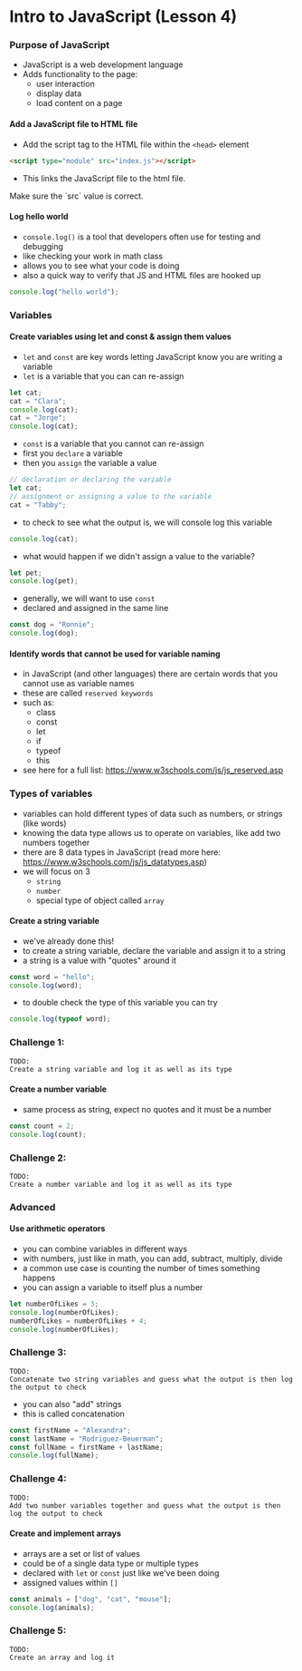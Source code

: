 
# Intro to JavaScript (Lesson 4)

### Purpose of JavaScript

- JavaScript is a web development language
- Adds functionality to the page:
  - user interaction
  - display data
  - load content on a page

#### Add a JavaScript file to HTML file

- Add the script tag to the HTML file within the `<head>` element

```html
<script type="module" src="index.js"></script>
```

- This links the JavaScript file to the html file.

<Callout type="info" emoji="ℹ️">
  Make sure the `src` value is correct.
</Callout>

#### Log hello world

- `console.log()` is a tool that developers often use for testing and debugging
- like checking your work in math class
- allows you to see what your code is doing
- also a quick way to verify that JS and HTML files are hooked up

```javascript
console.log("hello world");
```

### Variables

#### Create variables using let and const & assign them values

- `let` and `const` are key words letting JavaScript know you are writing a variable
- `let` is a variable that you can can re-assign

```javascript
let cat;
cat = "Clara";
console.log(cat);
cat = "Jorge";
console.log(cat);
```

- `const` is a variable that you cannot can re-assign
- first you `declare` a variable
- then you `assign` the variable a value

```javascript
// declaration or declaring the variable
let cat;
// assignment or assigning a value to the variable
cat = "Tabby";
```

- to check to see what the output is, we will console log this variable

```javascript
console.log(cat);
```

- what would happen if we didn't assign a value to the variable?

```javascript
let pet;
console.log(pet);
```

- generally, we will want to use `const`
- declared and assigned in the same line

```javascript
const dog = "Ronnie";
console.log(dog);
```

#### Identify words that cannot be used for variable naming

- in JavaScript (and other languages) there are certain words that you cannot use as variable names
- these are called `reserved keywords`
- such as:
  - class
  - const
  - let
  - if
  - typeof
  - this
- see here for a full list: https://www.w3schools.com/js/js_reserved.asp

### Types of variables

- variables can hold different types of data such as numbers, or strings (like words)
- knowing the data type allows us to operate on variables, like add two numbers together
- there are 8 data types in JavaScript (read more here: https://www.w3schools.com/js/js_datatypes.asp)
- we will focus on 3
  - `string`
  - `number`
  - special type of object called `array`

#### Create a string variable

- we've already done this!
- to create a string variable, declare the variable and assign it to a string
- a string is a value with "quotes" around it

```javascript
const word = "hello";
console.log(word);
```

- to double check the type of this variable you can try

```javascript
console.log(typeof word);
```

### Challenge 1:

```
TODO:
Create a string variable and log it as well as its type
```

#### Create a number variable

- same process as string, expect no quotes and it must be a number

```javascript
const count = 2;
console.log(count);
```

### Challenge 2:

```
TODO:
Create a number variable and log it as well as its type
```

### Advanced

#### Use arithmetic operators

- you can combine variables in different ways
- with numbers, just like in math, you can add, subtract, multiply, divide
- a common use case is counting the number of times something happens
- you can assign a variable to itself plus a number

```javascript
let numberOfLikes = 3;
console.log(numberOfLikes);
numberOfLikes = numberOfLikes + 4;
console.log(numberOfLikes);
```

### Challenge 3:

```
TODO:
Concatenate two string variables and guess what the output is then log the output to check
```

- you can also "add" strings
- this is called concatenation

```javascript
const firstName = "Alexandra";
const lastName = "Rodriguez-Beuerman";
const fullName = firstName + lastName;
console.log(fullName);
```

### Challenge 4:

```
TODO:
Add two number variables together and guess what the output is then log the output to check
```

#### Create and implement arrays

- arrays are a set or list of values
- could be of a single data type or multiple types
- declared with `let` or `const` just like we've been doing
- assigned values within `[]`

```javascript
const animals = ["dog", "cat", "mouse"];
console.log(animals);
```

### Challenge 5:

```
TODO:
Create an array and log it
```

